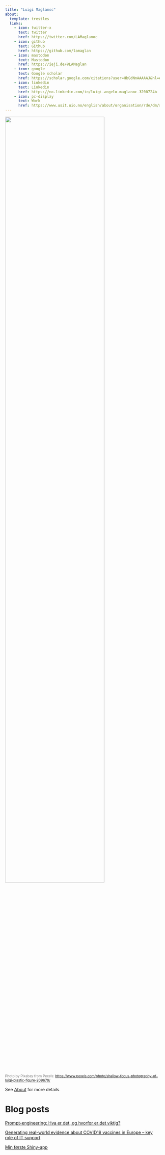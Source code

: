 ```yaml
---
title: "Luigi Maglanoc"
about:
  template: trestles
  links:
    - icon: twitter-x
      text: twitter
      href: https://twitter.com/LAMaglanoc
    - icon: github
      text: Github
      href: https://github.com/lamaglan
    - icon: mastodon
      text: Mastodon
      href: https://ieji.de/@LAMaglan
    - icon: google
      text: Google scholar
      href: https://scholar.google.com/citations?user=HbGdNnAAAAAJ&hl=en
    - icon: linkedin
      text: Linkedin
      href: https://no.linkedin.com/in/luigi-angelo-maglanoc-3200724b
    - icon: pc-display
      text: Work
      href: https://www.usit.uio.no/english/about/organisation/rde/dm/staff/luigiam/index.html
---
```


![](images/luigi-1558026_1280.jpg){width=80%}
<br>
<span style="font-size: 0.8em; color: gray;">
  Photo by Pixabay from Pexels: <a href="https://www.pexels.com/photo/shallow-focus-photography-of-luigi-plastic-figure-209679/">https://www.pexels.com/photo/shallow-focus-photography-of-luigi-plastic-figure-209679/</a>
</span>

See [About](about.html) for more details 

# Blog posts

[Prompt-engineering: Hva er det, og hvorfor er det viktig?](https://www.usit.uio.no/om/organisasjon/ffu/dht/aktiviteter/task/task-bloggen/prompt-engineering.html)

[Generating real-world evidence about COVID19 vaccines in Europe – key role of IT support](https://www.usit.uio.no/om/organisasjon/ffu/dht/aktiviteter/task/task-bloggen/vac4eu.html)

[Min første Shiny-app](https://www.usit.uio.no/om/organisasjon/ffu/dht/aktiviteter/task/task-bloggen/innblikk-i-r-shiny.html)




